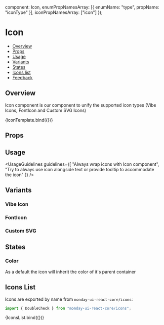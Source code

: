 
  component: Icon,
  enumPropNamesArray: [{ enumName: "type", propName: "iconType" }],
  iconPropNamesArray: ["icon"]
});

<Meta title="Media/Icon" component={Icon} argTypes={metaSettings.argTypes} decorators={metaSettings.decorators} />

<!--- Component template -->


<!--- Component documentation -->

# Icon

- [Overview](#overview)
- [Props](#props)
- [Usage](#usage)
- [Variants](#variants)
- [States](#states)
- [Icons list](#icons-list)
- [Feedback](#feedback)

## Overview

Icon component is our component to unify the supported icon types (Vibe Icons, FontIcon and Custom SVG Icons)

<Canvas>
  <Story name="Overview" args={{ icon: Bolt }}>
    {iconTemplate.bind({})}
  </Story>
</Canvas>

## Props

<ArgsTable story="Overview" />

## Usage

<UsageGuidelines
  guidelines={[
    "Always wrap icons with Icon component",
    "Try to always use icon alongside text or provide tooltip to accommodate the icon"
  ]}
/>

## Variants

### Vibe Icon

<Canvas>
  <Story name="Vibe Icon">
    <Icon iconType={Icon.type.SVG} icon={Bolt} iconLabel="my bolt svg icon" iconSize={16} />
  </Story>
</Canvas>

### FontIcon

<Canvas>
  <Story name="Font Icon">
    <Icon iconType={Icon.type.ICON_FONT} iconLabel="my font awesome start icon" icon="fa fa-star" />
  </Story>
</Canvas>

### Custom SVG

<Canvas>
  <Story name="Custom SVG">
    <Icon
      iconType={Icon.type.SRC}
      icon="https://cdn.monday.com/images/apps/custom-icons/Form.svg"
      iconLabel="my src awesome icon"
      className="icon-story-custom-icon"
      useCurrentColor
    />
  </Story>
</Canvas>

## States

### Color

As a default the icon will inherit the color of it's parent container

<Canvas>
  <Story name="Color">
    <div style={{ color: "var(--color-lipstick)" }}>
      <Icon iconType={Icon.type.SVG} icon={Bolt} iconLabel="my bolt svg icon" iconSize={16} />
    </div>
  </Story>
</Canvas>

## Icons List

Icons are exported by name from `monday-ui-react-core/icons`:

```javascript
import { DoubleCheck } from "monday-ui-react-core/icons";
```

<Canvas>
  <Story name="Icons List" args={{}}>
    {IconsList.bind({})}
  </Story>
</Canvas>
